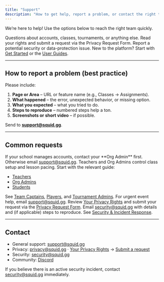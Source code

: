 ```yaml
---
title: "Support"
description: "How to get help, report a problem, or contact the right team."
---
```


We’re here to help! Use the options below to reach the right team quickly.

<Columns cols={3}>
  <Card title="General Support" icon="life-buoy" href="mailto:support@squid.gg">
    Questions about accounts, classes, tournaments, or anything else.
  </Card>
  <Card title="Privacy Requests" icon="shield" href="/platform/your-privacy-rights">
    Read your rights and submit a request via the Privacy Request Form.
  </Card>
  <Card title="Security" icon="lock" href="mailto:security@squid.gg">
    Report a potential security or data-protection issue.
  </Card>
</Columns>

<Callout type="info">
New to the platform? Start with <a href="/introduction/get-started">Get Started</a> or the <a href="/user-guides/org-admins">User Guides</a>.
</Callout>

---

## How to report a problem (best practice)

Please include:
1. **Page or Area** – URL or feature name (e.g., Classes → Assignments).
2. **What happened** – the error, unexpected behavior, or missing option.
3. **What you expected** – what you tried to do.
4. **Steps to reproduce** – numbered steps help a ton.
5. **Screenshots or short video** – if possible.

Send to **support@squid.gg**.

---

## Common requests

<AccordionGroup>
  <Accordion title="Account access / password reset">
    If your school manages accounts, contact your **Org Admin** first. Otherwise email <a href="mailto:support@squid.gg">support@squid.gg</a>.
  </Accordion>

  <Accordion title="Fix my class / lessons / progress">
    Teachers and Org Admins control class setup and lesson pacing. Start with the relevant guide:
    <ul>
      <li><a href="/user-guides/teachers">Teachers</a></li>
      <li><a href="/user-guides/org-admins">Org Admins</a></li>
      <li><a href="/user-guides/students">Students</a></li>
    </ul>
  </Accordion>

  <Accordion title="Tournament registration or match disputes">
    See <a href="/user-guides/team-captains">Team Captains</a>, <a href="/user-guides/players">Players</a>, and <a href="/user-guides/tournament-admins">Tournament Admins</a>.  
    For urgent event help, email <a href="mailto:support@squid.gg">support@squid.gg</a>.
  </Accordion>

  <Accordion title="Privacy: access, deletion, correction, export">
    Review <a href="/platform/your-privacy-rights">Your Privacy Rights</a> and submit your request via the <a href="/platform/privacy-request-form">Privacy Request Form</a>.
  </Accordion>

  <Accordion title="Report a security concern">
    Email <a href="mailto:security@squid.gg">security@squid.gg</a> with details and (if applicable) steps to reproduce.  
    See <a href="/platform/security-incident-response">Security & Incident Response</a>.
  </Accordion>
</AccordionGroup>

---

## Contact

- General support: <a href="mailto:support@squid.gg">support@squid.gg</a>  
- Privacy: <a href="mailto:privacy@squid.gg">privacy@squid.gg</a> · <a href="/platform/your-privacy-rights">Your Privacy Rights</a> → <a href="/platform/privacy-request-form">Submit a request</a>  
- Security: <a href="mailto:security@squid.gg">security@squid.gg</a>  
- Community: <a href="https://discord.gg/9y6FyPEr" target="_blank" rel="noreferrer">Discord</a>

<Callout type="warning">
If you believe there is an active security incident, contact <a href="mailto:security@squid.gg">security@squid.gg</a> immediately.
</Callout>